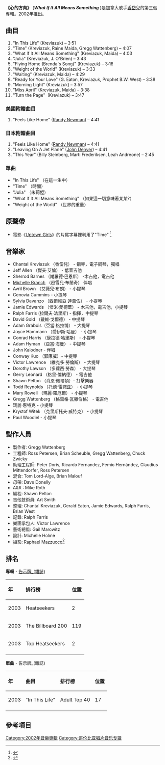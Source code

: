 {{multiple issues|
{{overly detailed|time=2016-09-06T03:53:15+00:00}}
{{prose|time=2016-09-06T03:53:15+00:00}}
{{Notability Unreferenced |time=2016-09-14T05:39:21+00:00}}
}}
{{Infobox album
| Name        = What If It All Means Something<br>心的方向
| Type        = studio
| Longtype    =
| Artist      = [[香岱兒|香岱兒]]
| Cover       = <!-- 檔案不存在 Chantal_kreviazuk_what_if_it_all_means_something_cover.jpg ，可從英文維基百科取得 -->
| Released    = 2002年12月24日
| Recorded    = 2002
| Genre       = [[成人另類|成人另類]] |
| Length      = 46:45
| Label       = [[哥倫比亞唱片公司|哥倫比亞唱片公司]]
| Producer    = [[格雷格·瓦滕伯格|格雷格·瓦滕伯格]]
| Last album  = '''《[[心情的顏色|心情的顏色]]》'''<br />(1999)
| This album  = '''《心的方向》'''<br />(2002)
| Next album  = '''《[[影子情人|影子情人]]》'''<br />(2006)
}}

'''《心的方向》''' ('''''What If It All Means Something''''' )是加拿大歌手[[香岱兒|香岱兒]]的第三個專輯。2002年推出。
{{Album ratings
| rev1 = [[Allmusic|Allmusic]]
| rev1Score = {{Rating|3|5}}<ref>{{Allmusic|class=album|id=r622573/review|pure_url=yes}}</ref>
}}

== 曲目 ==
# "In This Life" (Kreviazuk) – 3:51
# "Time" (Kreviazuk, Raine Maida, Gregg Wattenberg) – 4:07
# "What If It All Means Something" (Kreviazuk, Maida) – 4:03
# "Julia" (Kreviazuk, J. O'Brien) – 3:43
# "Flying Home (Brenda's Song)" (Kreviazuk) – 3:18
# "Weight of the World" (Kreviazuk) – 3:33
# "Waiting" (Kreviazuk, Maida) – 4:29
# "Ready for Your Love" (G. Eaton, Kreviazuk, Prophet B.W. West) – 3:38
# "Morning Light" (Kreviazuk) – 3:57
# "Miss April" (Kreviazuk, Maida) – 3:38
# "Turn the Page"  (Kreviazuk) – 3:47

=== 美國附贈曲目 ===
# "Feels Like Home" ([[蘭迪·紐曼|Randy Newman]]) – 4:41

=== 日本附贈曲目 ===
# "Feels Like Home" ([[蘭迪·紐曼|Randy Newman]]) – 4:41
# "Leaving On A Jet Plane" ([[約翰·丹佛|John Denver]]) – 4:41
# "This Year" (Billy Steinberg, Marti Frederiksen, Leah Andreone) – 2:45

=== 單曲 ===
* "In This Life" （在這一生中）
* "Time" （時間）
* "Julia" （朱莉婭）
* "What If It All Means Something" （如果這一切意味著某某?）
* "Weight of the World" （世界的重量）

==原聲帶==
* 電影《[[Uptown_Girls|Uptown Girls]]》的片尾字幕裡利用了"Time" <ref>{{cite journal|last1=Hay|first1=Carla|title=Kreviazuk Goes "Uptown" with new single|date=30 August 2003|url=https://books.google.com.au/books?id=KBEEAAAAMBAJ&pg=PA16&dq=%22what+if+it+all+means+something%22&hl=en&sa=X&ved=0ahUKEwix7Zm09_nOAhUEKpQKHfUSDigQ6AEIKzAE#v=onepage&q=%22what%20if%20it%20all%20means%20something%22&f=false|accessdate=6 September 2016|publisher=Nielsen Business Media, Inc.|language=en|journal=|archive-date=2019-09-17|archive-url=https://web.archive.org/web/20190917173052/https://books.google.com.au/books?id=KBEEAAAAMBAJ&pg=PA16&dq=%22what+if+it+all+means+something%22&hl=en&sa=X&ved=0ahUKEwix7Zm09_nOAhUEKpQKHfUSDigQ6AEIKzAE#v=onepage&q=%22what%20if%20it%20all%20means%20something%22&f=false|dead-url=no}}</ref>

== 音樂家 ==
* Chantal Kreviazuk （香岱兒） - 鋼琴，電子鋼琴，獨唱
* Jeff Allen （傑夫·艾倫） - 低音吉他
* Sherrod Barnes （謝羅德·巴恩斯） -木吉他，電吉他
* [[密雪兒·布蘭奇|Michelle Branch]] （密雪兒·布蘭奇） 伴唱
* Avril Brown （艾薇兒·布朗） - 小提琴
* Cenovia Cummins - 小提琴
* Sylvia Davanzo （西爾維亞·達萬佐） - 小提琴
* Jamie Edwards （傑米·愛德華） - 木吉他，電吉他，小提琴
* Ralph Farris (拉爾夫·法里斯) - 指揮，中提琴
* David Gold （戴維·戈爾德） - 中提琴
* Adam Grabois（亞當·格拉博） - 大提琴
* Joyce Hammann （喬伊斯·哈曼） - 小提琴
* Conrad Harris （康拉德·哈里斯） - 小提琴
* Adam Hyman （亞當·海曼） - 中提琴
* John Kalodner - 伴唱
* Conway Kuo （郭康威）- 中提琴
* Victor Lawrence （維克多·勞倫斯） - 大提琴
* Dorothy Lawson （多蘿西·勞森） - 大提琴
* Gerry Leonard （格里·倫納德） - 電吉他
* Shawn Pelton （肖恩·佩爾頓）- 打擊樂器
* Todd Reynolds （托德·雷諾茲） - 小提琴
* Mary Rowell （瑪麗·羅厄爾） - 小提琴
* Gregg Wattenberg （格雷格·瓦滕伯格） - 電吉他
* 瑪麗·惠特克 - 小提琴
* Krystof Witek （克里斯托夫·威特克） - 小提琴
* Paul Woodiel - 小提琴

== 製作人員 ==
* 製作者: Gregg Wattenberg
* 工程師: Ross Petersen, Brian Scheuble, Gregg Wattenberg, Chuck Zwicky
* 助理工程師: Peter Doris, Ricardo Fernandez, Femio Hernández, Claudius Mittendorfer, Ross Petersen
* 混合: Tom Lord-Alge, Brian Malouf
* 母帶: Dave Donelly
* A&R {{clarification needed}}: Mike Roth
* 編程: Shawn Pelton
* 吉他技術員: Art Smith
* 整理: Chantal Kreviazuk, Gerald Eaton, Jamie Edwards, Ralph Farris, Brian West
* 記錄: Ralph Farris
* 樂團承包人: Victor Lawrence
* 藝術總監: Gail Marowitz
* 設計: Michelle Holme
* 攝影: Raphael Mazzucco<ref>{{cite web|title=Release “What If It All Means Something” by Chantal Kreviazuk - MusicBrainz|url=http://musicbrainz.org/release/efb1871c-b513-4ea0-aa0a-a023fa88b8a7|website=musicbrainz.org}}</ref>

==排名==
'''專輯''' - [[告示牌_(雜誌)|告示牌_(雜誌)]] 
{| border=1 cellspacing=0 cellpadding=2 width="550px"
!align="left"|年
!align="left"|排行榜
!align="left"|位置
|-
|align="left"|2003
|align="left"|Heatseekers
|align="left"|2
|-
|align="left"|2003
|align="left"|The Billboard 200
|align="left"|119
|-
|align="left"|2003
|align="left"|Top Heatseekers
|align="left"|2
|-
|}

'''單曲''' - 告示牌_(雜誌)
{| border=1 cellspacing=0 cellpadding=2 width="550px"
!align="left"|年
!align="left"|曲目
!align="left"|排行榜
!align="left"|位置
|-
|align="left"|2003
|align="left"|"In This Life"
|align="left"|Adult Top 40
|align="left"|17
|-
|}

== 參考項目 ==
{{Reflist}}
[[Category:2002年音樂專輯|Category:2002年音樂專輯]]
[[Category:哥伦比亚唱片音乐专辑|Category:哥伦比亚唱片音乐专辑]]